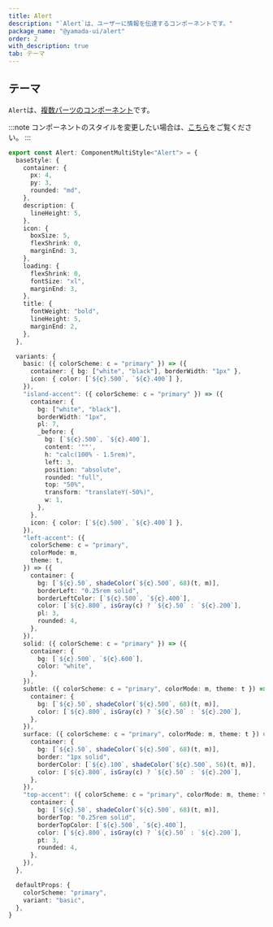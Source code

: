 ```yaml
---
title: Alert
description: "`Alert`は、ユーザーに情報を伝達するコンポーネントです。"
package_name: "@yamada-ui/alert"
order: 2
with_description: true
tab: テーマ
---
```


## テーマ

`Alert`は、[複数パーツのコンポーネント](/styled-system/theming/component-styles#複数パーツのコンポーネント)です。

:::note
コンポーネントのスタイルを変更したい場合は、[こちら](/styled-system/theming/customize-theme#コンポーネントのスタイルを変更する)をご覧ください。
:::

```ts
export const Alert: ComponentMultiStyle<"Alert"> = {
  baseStyle: {
    container: {
      px: 4,
      py: 3,
      rounded: "md",
    },
    description: {
      lineHeight: 5,
    },
    icon: {
      boxSize: 5,
      flexShrink: 0,
      marginEnd: 3,
    },
    loading: {
      flexShrink: 0,
      fontSize: "xl",
      marginEnd: 3,
    },
    title: {
      fontWeight: "bold",
      lineHeight: 5,
      marginEnd: 2,
    },
  },

  variants: {
    basic: ({ colorScheme: c = "primary" }) => ({
      container: { bg: ["white", "black"], borderWidth: "1px" },
      icon: { color: [`${c}.500`, `${c}.400`] },
    }),
    "island-accent": ({ colorScheme: c = "primary" }) => ({
      container: {
        bg: ["white", "black"],
        borderWidth: "1px",
        pl: 7,
        _before: {
          bg: [`${c}.500`, `${c}.400`],
          content: '""',
          h: "calc(100% - 1.5rem)",
          left: 3,
          position: "absolute",
          rounded: "full",
          top: "50%",
          transform: "translateY(-50%)",
          w: 1,
        },
      },
      icon: { color: [`${c}.500`, `${c}.400`] },
    }),
    "left-accent": ({
      colorScheme: c = "primary",
      colorMode: m,
      theme: t,
    }) => ({
      container: {
        bg: [`${c}.50`, shadeColor(`${c}.500`, 68)(t, m)],
        borderLeft: "0.25rem solid",
        borderLeftColor: [`${c}.500`, `${c}.400`],
        color: [`${c}.800`, isGray(c) ? `${c}.50` : `${c}.200`],
        pl: 3,
        rounded: 4,
      },
    }),
    solid: ({ colorScheme: c = "primary" }) => ({
      container: {
        bg: [`${c}.500`, `${c}.600`],
        color: "white",
      },
    }),
    subtle: ({ colorScheme: c = "primary", colorMode: m, theme: t }) => ({
      container: {
        bg: [`${c}.50`, shadeColor(`${c}.500`, 68)(t, m)],
        color: [`${c}.800`, isGray(c) ? `${c}.50` : `${c}.200`],
      },
    }),
    surface: ({ colorScheme: c = "primary", colorMode: m, theme: t }) => ({
      container: {
        bg: [`${c}.50`, shadeColor(`${c}.500`, 68)(t, m)],
        border: "1px solid",
        borderColor: [`${c}.100`, shadeColor(`${c}.500`, 56)(t, m)],
        color: [`${c}.800`, isGray(c) ? `${c}.50` : `${c}.200`],
      },
    }),
    "top-accent": ({ colorScheme: c = "primary", colorMode: m, theme: t }) => ({
      container: {
        bg: [`${c}.50`, shadeColor(`${c}.500`, 68)(t, m)],
        borderTop: "0.25rem solid",
        borderTopColor: [`${c}.500`, `${c}.400`],
        color: [`${c}.800`, isGray(c) ? `${c}.50` : `${c}.200`],
        pt: 3,
        rounded: 4,
      },
    }),
  },

  defaultProps: {
    colorScheme: "primary",
    variant: "basic",
  },
}
```
